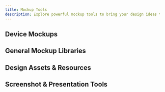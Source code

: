 ```yaml
---
title: Mockup Tools
description: Explore powerful mockup tools to bring your design ideas to life with realistic visuals and prototypes.
---
```


## Device Mockups

<Cards>
  <CustomCard
    title="Angle 4"
    href="https://angle.sh/"
    description="Vector mockups for iPhone, iPad, Android and Mac devices, including the new iPhone 14, Plus, Pro, Pro Max and Mini. Perfect for presenting your apps. Huge library of components, compositions, wallpapers and plugins made for Figma, Sketch and XD."
    icon="/resources/mockups/angle.svg"
  />
  <CustomCard
    title="Cleanmock"
    href="https://cleanmock.com/"
    description="Create stunning mockups using latest device frames like iPhone X & custom backgrounds that make your mobile or website design standout, right from your browser quickly & for free."
    icon="/resources/mockups/cleanmock.png"
  />
  <CustomCard
    title="Dimmy.club"
    href="https://dimmy.club/"
    description="Device mockup generator for your website and app screenshots!"
    icon="/resources/mockups/dimmy.png"
  />
  <CustomCard
    title="shotsnapp"
    href="https://app.shotsnapp.com/"
    description="Beautiful free device mockup presentation tool for your app and website design."
    icon="/resources/mockups/shotsnapp.png"
  />
</Cards>

## General Mockup Libraries

<Cards>
  <CustomCard
    title="Freepik Mockups"
    href="https://www.freepik.com/mockups"
    description="Create professional mockups easily! Explore our large library of free and premium customizable mockup templates to edit online."
    icon="/resources/mockups/freepik.svg"
  />
  <CustomCard
    title="Ls"
    href="https://www.ls.graphics/free-mockups"
    description="Free and premium mockups, UI/UX tools, scene creators for busy designers."
    icon="/resources/mockups/lsgraphics.svg"
  />
  <CustomCard
    title="Minimal Mockups"
    href="https://www.minimalmockups.com/"
    description="Free Graphic Design Resources by Minimal Mockups"
    icon="/resources/mockups/minimalmockups.png"
  />
  <CustomCard
    title="Mockuptree"
    href="https://mockuptree.com/"
    description="Download Free Mockup PSD Templates! MockupTree is a site where you can find free high-res mockups to beautifully present your design projects that can be used in your private and commercial work. Ready to use in your projects, app showcases and presentations!"
    icon="/resources/mockups/mockuptree.png"
  />
  <CustomCard
    title="Mr.Mockup"
    href="https://mrmockup.com/free-mockups/"
    description="Download free psd mockups! Huge collection of high quality free mockups for Photoshop. Each mockup is free for personal and commercial use."
    icon="/resources/mockups/mrmockup.png"
  />
  <CustomCard
    title="The Mockup Club"
    href="https://themockup.club/"
    description="Best Free Mockups"
    icon="/resources/mockups/themockupclub.png"
  />
</Cards>

## Design Assets & Resources

<Cards>
  <CustomCard
    title="assetpro"
    href="https://assetpro.design/"
    description="Empower your creative ideas with our Design Resources. Premium and Free graphic Design Assets, 3d shapes & illustrations, Vectors, Backgrounds, Bundles for creatives. Download Graphic Design resources for Photoshop, Illustrator, Figma, Canva and much more."
    icon="/resources/mockups/assetpro.png"
  />
  <CustomCard
    title="Pacdora"
    href="https://www.pacdora.com/"
    description="Pacdora offers the largest collection of mockups and dieline templates. Create stunning designs with real-time 3D previews and easy-to-use tools. Your design work has never been easier!"
    icon="/resources/mockups/pacdora.png"
  />
  <CustomCard
    title="PSD Repo"
    href="https://psdrepo.com/"
    description="Free PSD & Adobe Xd templates designed by talented creatives who choose to share their work with the rest of the community."
    icon="/resources/mockups/psdrepo.png"
  />
</Cards>

## Screenshot & Presentation Tools

<Cards>
  <CustomCard
    title="Ray.so"
    href="https://ray.so"
    description="Create beautiful screenshots of your code with customizable themes, padding, and export options."
    icon="/resources/mockups/rayso.png"
  />
  <CustomCard
    title="Shots"
    href="https://shots.so/"
    description="Craft beautiful presentation for your social media, website and more!"
    icon="/resources/mockups/shots.png"
  />
  <CustomCard
    title="Overframe"
    href="https://overframe.xyz/"
    description="Overframe is a screen recording software to record your app & prototype window with device frame overlay. Available for Mac OS."
    icon="/resources/mockups/overframe.svg"
  />
</Cards>